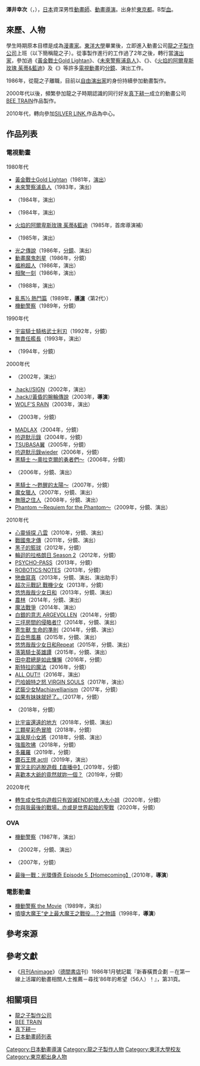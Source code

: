 {{multiple issues|
{{Notability Unreferenced|time=2016-11-25T09:40:47+00:00}}
{{Primarysources|time=2016-11-25T09:40:47+00:00}}
}}
{{noteTA|G1=Anime}}
{{japanese|japanese=澤井 幸次|kana=さわい こうじ|romaji=Sawai Kōji}}
'''澤井幸次'''（{{lang-ja|澤井 幸次}}，{{bd|1955年|9月14日||}}），[[日本|日本]]資深男性[[動畫師|動畫師]]、[[動畫|動畫]][[導演|導演]]。出身於[[東京都|東京都]]。B型[[血型|血]]。

== 來歷、人物 ==
學生時期原本目標是成為[[漫畫家|漫畫家]]。[[東洋大學|東洋大學]]畢業後，立即進入動畫公司[[龍之子製作公司|龍之子製作公司]]上班（以下簡稱龍之子）。從事製作進行的工作過了2年之後，轉行當[[戲劇|演出家]]，參加過《[[無敵小戰士|黃金戰士Gold Lightan]]》、《[[未來警察|未來警察浦島人]]》、《{{link-ja|請多指教跑車郎中|よろしくメカドック}}》、《[[阿爾卑斯玫瑰_(漫畫)|火焰的阿爾卑斯玫瑰 茱蒂&藍迪]]》及《{{link-ja|昭和笨蛋小說搞笑第1名！|昭和アホ草紙あかぬけ一番!}}》等許多[[電視動畫|電視動畫]]的[[分鏡|分鏡]]、演出工作。

1986年，從龍之子離職，目前以[[自由職業|自由演出家]]的身份持續參加動畫製作。

2000年代以後，頻繁參加龍之子時期認識的同行好友[[真下耕一|真下耕一]]成立的動畫公司[[BEE_TRAIN|BEE TRAIN]]作品製作。

2010年代，轉向參加[[SILVER_LINK.|SILVER LINK.]]作品為中心。

== 作品列表 ==
=== 電視動畫 ===
; 1980年代
* [[無敵小戰士|黃金戰士Gold Lightan]]（1981年，[[戲劇|演出]]）
* [[未來警察浦島人|未來警察浦島人]]（1983年，演出）
* {{link-ja|OKAWARI-BOY Starzan S|OKAWARI-BOY スターザンS}}（1984年，演出）
* {{link-ja|請多指教跑車郎中|よろしくメカドック}}（1984年，演出）
* [[阿爾卑斯玫瑰_(漫畫)|火焰的阿爾卑斯玫瑰 茱蒂&藍迪]]（1985年，首席導演補）
* {{link-ja|昭和笨蛋小說搞笑第1名！|昭和アホ草紙あかぬけ一番!}}（1985年，演出）
* [[光之傳說|光之傳說]]（1986年，[[分鏡|分鏡]]、演出）
* [[魔鬼剋星|動畫魔鬼剋星]]（1986年，分鏡）
* [[褞袍超人|褞袍超人]]（1986年，演出）
* [[相聚一刻|相聚一刻]]（1986年，演出）
* {{link-ja|極速悍將|F (漫画)}}（1988年，演出）
* [[亂馬½|亂馬½ 熱鬥篇]]（1989年，'''[[導演|導演]]'''〈第2代〉）
* [[機動警察|機動警察]]（1989年，分鏡）

; 1990年代
* [[宇宙騎士BLADE|宇宙騎士騎格武士利刃]]（1992年，分鏡）
* [[無責任艦長|無責任艦長]]（1993年，演出）
* {{link-ja|重獲新生的機器人|おまかせスクラッパーズ}}（1994年，分鏡）

; 2000年代
* {{link-ja|沙漠的海賊！隊長庫珀|砂漠の海賊!キャプテンクッパ}}（2002年，演出）
* [[.hack/SIGN|.hack//SIGN]]（2002年，演出）
* [[.hack/黃昏的腕輪傳說|.hack//黃昏的腕輪傳說]]（2003年，'''導演'''）
* [[狼雨|WOLF'S RAIN]]（2003年，演出）
* {{link-ja|復仇天使|AVENGER}}（2003年，分鏡）
* [[異域天使|MADLAX]]（2004年，分鏡）
* [[吟遊默示錄|吟遊默示錄]]（2004年，分鏡）
* [[TSUBASA翼|TSUBASA翼]]（2005年，分鏡）
* [[吟遊默示錄|吟遊默示錄wieder]]（2006年，分鏡）
* [[黑騎士_(動畫)|黑騎士 ～奧拉克爾的勇者們～]]（2006年，分鏡）
* {{link-ja|.hack//Roots|.hack//Roots}}（2006年，分鏡、演出）
* [[黑騎士_(動畫)|黑騎士 ～甦醒的太陽～]]（2007年，分鏡）
* [[魔女獵人|魔女獵人]]（2007年，分鏡、演出）
* [[無限之住人|無限之住人]]（2008年，分鏡、演出）
* [[Phantom_-PHANTOM_OF_INFERNO-|Phantom ～Requiem for the Phantom～]]（2009年，分鏡、演出）

; 2010年代
* [[心靈偵探_八雲|心靈偵探 八雲]]（2010年，分鏡、演出）
* [[戰國鬼才傳|戰國鬼才傳]]（2011年，分鏡、演出）
* [[黑子的籃球|黑子的籃球]]（2012年，分鏡）
* [[輪迴的拉格朗日|輪迴的拉格朗日 Season 2]]（2012年，分鏡）
* [[PSYCHO-PASS|PSYCHO-PASS]]（2013年，分鏡）
* [[ROBOTICS;NOTES|ROBOTICS;NOTES]]（2013年，分鏡）
* [[戀曲寫真|戀曲寫真]]（2013年，分鏡、演出、演出助手）
* [[超次元戰記_戰機少女|超次元戰記 戰機少女]]（2013年，分鏡）
* [[悠悠哉哉少女日和|悠悠哉哉少女日和]]（2013年，分鏡、演出）
* [[農林|農林]]（2014年，分鏡、演出）
* [[魔法戰爭|魔法戰爭]]（2014年、演出）　
* [[白銀的意志_ARGEVOLLEN|白銀的意志 ARGEVOLLEN]]（2014年，分鏡）
* [[三坪房間的侵略者！？|三坪房間的侵略者!?]]（2014年，分鏡、演出）
* [[寄生獸|寄生獸 生命的準則]]（2014年，分鏡、演出）
* [[百合熊風暴|百合熊風暴]]（2015年，分鏡、演出）
* [[悠悠哉哉少女日和|悠悠哉哉少女日和Repeat]]（2015年，分鏡、演出）
* [[落第騎士英雄譚|落第騎士英雄譚]]（2015年，分鏡、演出）
* [[田中君總是如此慵懶|田中君總是如此慵懶]]（2016年，分鏡）
* [[斯特拉的魔法|斯特拉的魔法]]（2016年，分鏡）
* [[ALL_OUT!!|ALL OUT!!]]（2016年，演出）
* [[巴哈姆特之怒#巴哈姆特之怒_VIRGIN_SOULS|巴哈姆特之怒 VIRGIN SOULS]]（2017年，演出）
* [[武裝少女Machiavellianism|武裝少女Machiavellianism]]（2017年，分鏡）
* [[如果有妹妹就好了。|如果有妹妹就好了。]]（2017年，分鏡）
* {{link-ja|牙狼〈GARO〉-VANISHING LINE-|牙狼-GARO- -VANISHING LINE-}}（2018年，分鏡）
* [[比宇宙還遠的地方|比宇宙還遠的地方]]（2018年，分鏡、演出）
* [[三顆星彩色冒險|三顆星彩色冒險]]（2018年，分鏡）
* [[溫泉屋小女將|溫泉屋小女將]]（2018年，分鏡、演出）
* [[強風吹拂|強風吹拂]]（2018年，分鏡）
* [[多羅羅|多羅羅]]（2019年，分鏡）
* [[鑽石王牌|鑽石王牌 actII]]（2019年，演出）
* [[實況主的逃脫遊戲【直播中】|實況主的逃脫遊戲【直播中】]]（2019年，分鏡）
* [[喜歡本大爺的竟然就妳一個？|喜歡本大爺的竟然就妳一個？]]（2019年，分鏡）

; 2020年代
* [[轉生成女性向遊戲只有毀滅END的壞人大小姐|轉生成女性向遊戲只有毀滅END的壞人大小姐]]（2020年，分鏡）
* [[你與我最後的戰場，亦或是世界起始的聖戰|你與我最後的戰場，亦或是世界起始的聖戰]]（2020年，分鏡）

=== OVA ===
* [[機動警察|機動警察]]（1987年，演出）
* {{link-ja|.hack//Liminality|.hack//Liminality}}（2002年，分鏡、演出）
* {{link-ja|.hack//G.U. Returner|.hack//G.U. Returner}}（2007年，分鏡）
* [[最後一戰：光環傳奇|最後一戰：光環傳奇 Episode 5【Homecoming】]]（2010年，'''導演'''）

=== 電影動畫 ===
* [[機動警察|機動警察 the Movie]]（1989年，演出）
* [[噴嚏大魔王|噴嚏大魔王“史上最大魔王之戰役…？之物語]]（1998年，'''導演'''）

== 參考來源 ==
{{reflist}}

== 參考文獻 ==
* 《[[Animage|月刊Animage]]》（[[德間書店|德間書店]]刊）1986年1月號記載『新春橫貫企劃 －在第一線上活躍的動畫相關人士推薦－尋找'86年的希望（56人）！』，第31頁。

== 相關項目 ==
* [[龍之子製作公司|龍之子製作公司]]
* [[BEE_TRAIN|BEE TRAIN]]
* [[真下耕一|真下耕一]]
* [[日本動畫師列表|日本動畫師列表]]

{{Normdaten}}
{{DEFAULTSORT:Sawai Kōji}}
[[Category:日本動畫導演|Category:日本動畫導演]]
[[Category:龍之子製作人物|Category:龍之子製作人物]]
[[Category:東洋大學校友|Category:東洋大學校友]]
[[Category:東京都出身人物|Category:東京都出身人物]]